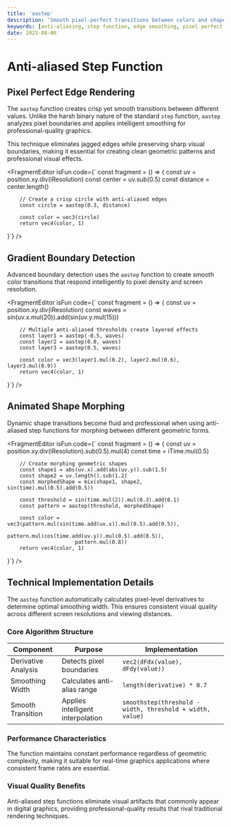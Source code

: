 ```yaml
---
title: 'aastep'
description: 'Smooth pixel-perfect transitions between colors and shapes using anti-aliased step function'
keywords: [anti-aliasing, step function, edge smoothing, pixel perfect graphics, visual effects]
date: 2025-08-06
---
```



# Anti-aliased Step Function

## Pixel Perfect Edge Rendering

The `aastep` function creates crisp yet smooth transitions between different values. Unlike the harsh binary nature of the standard `step` function, `aastep` analyzes pixel boundaries and applies intelligent smoothing for professional-quality graphics.

This technique eliminates jagged edges while preserving sharp visual boundaries, making it essential for creating clean geometric patterns and professional visual effects.

<FragmentEditor
        isFun
        code={`
const fragment = () => {
        const uv = position.xy.div(iResolution)
        const center = uv.sub(0.5)
        const distance = center.length()

        // Create a crisp circle with anti-aliased edges
        const circle = aastep(0.3, distance)

        const color = vec3(circle)
        return vec4(color, 1)

}`}
/>

## Gradient Boundary Detection

Advanced boundary detection uses the `aastep` function to create smooth color transitions that respond intelligently to pixel density and screen resolution.

<FragmentEditor
        isFun
        code={`
const fragment = () => {
        const uv = position.xy.div(iResolution)
        const waves = sin(uv.x.mul(20)).add(sin(uv.y.mul(15)))

        // Multiple anti-aliased thresholds create layered effects
        const layer1 = aastep(-0.5, waves)
        const layer2 = aastep(0.0, waves)
        const layer3 = aastep(0.5, waves)

        const color = vec3(layer1.mul(0.2), layer2.mul(0.6), layer3.mul(0.9))
        return vec4(color, 1)

}`}
/>

## Animated Shape Morphing

Dynamic shape transitions become fluid and professional when using anti-aliased step functions for morphing between different geometric forms.

<FragmentEditor
        isFun
        code={`
const fragment = () => {
        const uv = position.xy.div(iResolution).sub(0.5).mul(4)
        const time = iTime.mul(0.5)

        // Create morphing geometric shapes
        const shape1 = abs(uv.x).add(abs(uv.y)).sub(1.5)
        const shape2 = uv.length().sub(1.2)
        const morphedShape = mix(shape1, shape2, sin(time).mul(0.5).add(0.5))

        const threshold = sin(time.mul(2)).mul(0.3).add(0.1)
        const pattern = aastep(threshold, morphedShape)

        const color = vec3(pattern.mul(sin(time.add(uv.x)).mul(0.5).add(0.5)),
                          pattern.mul(cos(time.add(uv.y)).mul(0.5).add(0.5)),
                          pattern.mul(0.8))
        return vec4(color, 1)

}`}
/>

## Technical Implementation Details

The `aastep` function automatically calculates pixel-level derivatives to determine optimal smoothing width. This ensures consistent visual quality across different screen resolutions and viewing distances.

### Core Algorithm Structure

| Component           | Purpose                           | Implementation                                            |
| ------------------- | --------------------------------- | --------------------------------------------------------- |
| Derivative Analysis | Detects pixel boundaries          | `vec2(dFdx(value), dFdy(value))`                          |
| Smoothing Width     | Calculates anti-alias range       | `length(derivative) * 0.7`                                |
| Smooth Transition   | Applies intelligent interpolation | `smoothstep(threshold - width, threshold + width, value)` |

### Performance Characteristics

The function maintains constant performance regardless of geometric complexity, making it suitable for real-time graphics applications where consistent frame rates are essential.

### Visual Quality Benefits

Anti-aliased step functions eliminate visual artifacts that commonly appear in digital graphics, providing professional-quality results that rival traditional rendering techniques.
